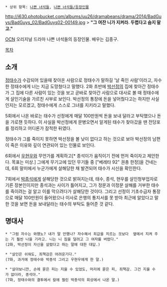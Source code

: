  * 상위 항목: [[나쁜 녀석들]], [[나쁜 녀석들/등장인물]]

http://i630.photobucket.com/albums/uu26/dramabeans/drama/2014/BadGuys/BadGuys_02/BadGuys02-00149.jpg
> '''"그 여잔 니가 지켜라. 두렵다고 숨지 말고."'''

[[OCN]] 오리지널 드라마 나쁜 녀석들의 등장인물. 배우는 김종구.

[[목차]]

== 소개 ==
[[정태수]]가 수감되어 있을때 찾아온 사람으로 정태수가 말하길 '날 죽인 사람'이라고, 자수한 정태수에게 너는 지금 도망쳤다고 말했다. 2화 초반에 [[박선정]]의 집에 찾아간 정태수가 그 집에 다른 사람이 있는 것을 보고 곧바로 찾아간 사람으로 대사로 볼 때 정태수에게 살인기술을 가르친 사부로 보인다. 박선정의 통장에 돈을 넣어줬다고는 하지만 사실인지는 모르겠고, 정태수에게 스스로 그녀를 지키라고 말했다.

5회에서 나온 바로는 태수가 선정에게 매달 100만원씩 돈을 보내 달라고 부탁했으나 돈을 가로챈 듯하다. 이 사실을 박선정에게 문병오면서 알게된 태수가 찾아갔을 땐 전당포를 정리하고 어디론가 잠적한 뒤였다.

정태수가 그를 죽이지 못하면 박선정을 볼 낮이 없다고 하는 것으로 보아 박선정의 남편이 죽은 이유와 깊이 연관되어 있는 인물로 보인다.

6회에서 [[우현우]]와 무언가를 계획하고[* 종석이가 움직이기 전에 먼저 죽이자고 제안한다. 목표는 미상.] 그에게 무기고에 있던 무기들 중 ["베레타 92" 권총 한정]을 건네는데, 6회 말미에서 누군가에게 살해당한 채 발견되어 태수가 시신을 확인한다. 

7회에서 [[박종석]]에게 살해당한 것으로 밝혀지는데, 태수, 종석, 현우를 살인청부업자로 기른 장본인이지만 종석과는 사이가 틀어지고, 그가 정문과 이정문 살해를 거부한 태수를 죽이려는 걸 알고 이를 막으려다가 살해당한 것이다. 그리고 선정이 기초수급자 통장으로 매달 100만원이 들어왔으나 이사로 은행의 통지서를 못 받아 최근에 알았다고 말한 것을 보면 돈을 보내달라는 태수의 부탁도 들어준 것 같다.

== 명대사 ==
 * "그럼 자수는 와했노? 내가 말 안했나? 자수해서 죄값을 치르는 것보다  옆에서 지켜 주는 기 훨씬 나을 기라고. 니는 니 짐을 덜려고 그 여자를 버렸다."
 (2화, 박선정이 자신을 살렸다고 하는 말에 대한 대답.)

 * "살인은 쉬워도, 죄책감은 어려운기다."
 (7화, 과거에 정태수와 박종석 그리고 우현우에게 한 말.)

 * "살아보니깐, 손에 묻은 피는 지울 수 있었도, 머리에 묻은 피, 죄책감. 그건 지울 수가 없더라, 종석아." 
 (7화, 정태수와의 결투에서 칼에 찔린 박종석의 회상에서 나온 말.)
